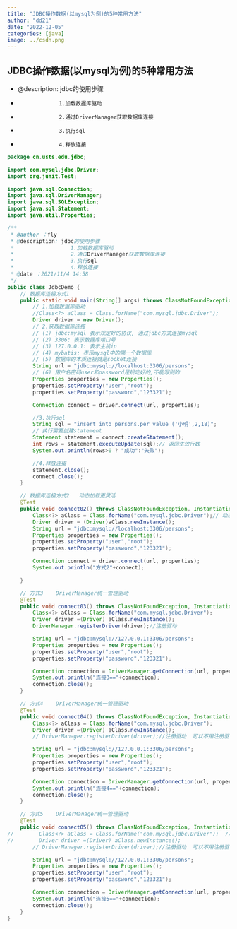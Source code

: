 ```yaml
---
title: "JDBC操作数据(以mysql为例)的5种常用方法"
author: "dd21"
date: "2022-12-05" 
categories: [java]
image: ../csdn.png
---
```




## JDBC操作数据(以mysql为例)的5种常用方法
 * @description: jdbc的使用步骤
 *                  1.加载数据库驱动
 *                  2.通过DriverManager获取数据库连接
 *                  3.执行sql
 *                  4.释放连接
```java
package cn.usts.edu.jdbc;

import com.mysql.jdbc.Driver;
import org.junit.Test;

import java.sql.Connection;
import java.sql.DriverManager;
import java.sql.SQLException;
import java.sql.Statement;
import java.util.Properties;

/**
 * @author ：fly
 * @description: jdbc的使用步骤
 *                  1.加载数据库驱动
 *                  2.通过DriverManager获取数据库连接
 *                  3.执行sql
 *                  4.释放连接
 * @date ：2021/11/4 14:58
 */
public class JdbcDemo {
    // 数据库连接方式1
    public static void main(String[] args) throws ClassNotFoundException, SQLException {
        // 1.加载数据库驱动
        //Class<?> aClass = Class.forName("com.mysql.jdbc.Driver");
        Driver driver = new Driver();
        // 2.获取数据库连接
        // (1) jdbc:mysql 表示规定好的协议, 通过jdbc方式连接mysql
        // (2) 3306: 表示数据库端口号
        // (3) 127.0.0.1: 表示主机ip
        // (4) mybatis: 表示mysql中的哪一个数据库
        // (5) 数据库的本质连接就是socket连接
        String url = "jdbc:mysql://localhost:3306/persons";
        // (6) 用户名密码user和password是规定好的,不能写别的
        Properties properties = new Properties();
        properties.setProperty("user","root");
        properties.setProperty("password","123321");

        Connection connect = driver.connect(url, properties);

        //3.执行sql
        String sql = "insert into persons.per value ('小明',2,18)";
        // 执行需要创建statement
        Statement statement = connect.createStatement();
        int rows = statement.executeUpdate(sql);// 返回生效行数
        System.out.println(rows>0 ? "成功":"失败");

        //4.释放连接
        statement.close();
        connect.close();
    }

    // 数据库连接方式2   动态加载更灵活
    @Test
    public void connect02() throws ClassNotFoundException, InstantiationException, IllegalAccessException, SQLException {
        Class<?> aClass = Class.forName("com.mysql.jdbc.Driver");// 动态加载类
        Driver driver = (Driver)aClass.newInstance();
        String url = "jdbc:mysql://localhost:3306/persons";
        Properties properties = new Properties();
        properties.setProperty("user","root");
        properties.setProperty("password","123321");

        Connection connect = driver.connect(url, properties);
        System.out.println("方式2"+connect);

    }

    // 方式3    DriverManager统一管理驱动
    @Test
    public void connect03() throws ClassNotFoundException, InstantiationException, IllegalAccessException, SQLException {
        Class<?> aClass = Class.forName("com.mysql.jdbc.Driver");
        Driver driver =(Driver) aClass.newInstance();
        DriverManager.registerDriver(driver);//注册驱动

        String url = "jdbc:mysql://127.0.0.1:3306/persons";
        Properties properties = new Properties();
        properties.setProperty("user","root");
        properties.setProperty("password","123321");

        Connection connection = DriverManager.getConnection(url, properties);// 建立连接
        System.out.println("连接3=="+connection);
        connection.close();
    }

    // 方式4    DriverManager统一管理驱动
    @Test
    public void connect04() throws ClassNotFoundException, InstantiationException, IllegalAccessException, SQLException {
        Class<?> aClass = Class.forName("com.mysql.jdbc.Driver");
        Driver driver =(Driver) aClass.newInstance();
        // DriverManager.registerDriver(driver);//注册驱动  可以不用注册驱动,Driver的底层静态方法里有默认执行的注册

        String url = "jdbc:mysql://127.0.0.1:3306/persons";
        Properties properties = new Properties();
        properties.setProperty("user","root");
        properties.setProperty("password","123321");

        Connection connection = DriverManager.getConnection(url, properties);// 建立连接
        System.out.println("连接4=="+connection);
        connection.close();
    }

    // 方式5    DriverManager统一管理驱动
    @Test
    public void connect05() throws ClassNotFoundException, InstantiationException, IllegalAccessException, SQLException {
//        Class<?> aClass = Class.forName("com.mysql.jdbc.Driver");  // jdbc4+ 和 mysql5.1.6+ 就会自动到驱动包里自动加载驱动名,不过还是建议加上!!!
//        Driver driver =(Driver) aClass.newInstance();
        // DriverManager.registerDriver(driver);//注册驱动  可以不用注册驱动,Driver的底层静态方法里有默认执行的注册

        String url = "jdbc:mysql://127.0.0.1:3306/persons";
        Properties properties = new Properties();
        properties.setProperty("user","root");
        properties.setProperty("password","123321");

        Connection connection = DriverManager.getConnection(url, properties);// 建立连接
        System.out.println("连接5=="+connection);
        connection.close();
    }
}

```

